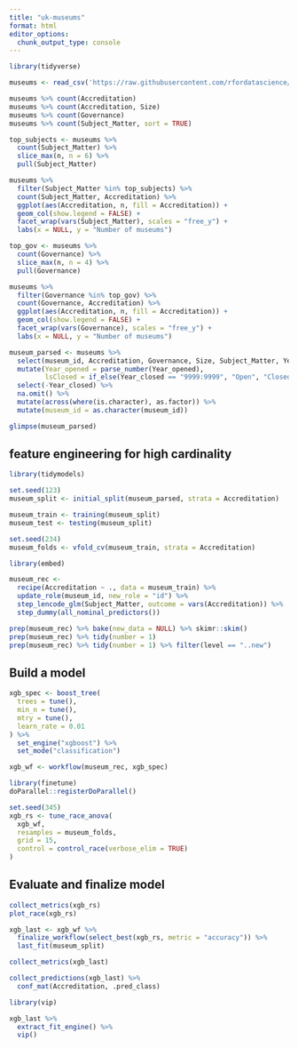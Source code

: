 ```yaml
---
title: "uk-museums"
format: html
editor_options: 
  chunk_output_type: console
---
```


```r
library(tidyverse)

museums <- read_csv('https://raw.githubusercontent.com/rfordatascience/tidytuesday/master/data/2022/2022-11-22/museums.csv')

museums %>% count(Accreditation)
museums %>% count(Accreditation, Size)
museums %>% count(Governance)
museums %>% count(Subject_Matter, sort = TRUE)
```

```r
top_subjects <- museums %>% 
  count(Subject_Matter) %>% 
  slice_max(n, n = 6) %>% 
  pull(Subject_Matter)

museums %>% 
  filter(Subject_Matter %in% top_subjects) %>% 
  count(Subject_Matter, Accreditation) %>% 
  ggplot(aes(Accreditation, n, fill = Accreditation)) +
  geom_col(show.legend = FALSE) +
  facet_wrap(vars(Subject_Matter), scales = "free_y") +
  labs(x = NULL, y = "Number of museums")
```

```r
top_gov <- museums %>% 
  count(Governance) %>% 
  slice_max(n, n = 4) %>% 
  pull(Governance)

museums %>% 
  filter(Governance %in% top_gov) %>% 
  count(Governance, Accreditation) %>% 
  ggplot(aes(Accreditation, n, fill = Accreditation)) +
  geom_col(show.legend = FALSE) +
  facet_wrap(vars(Governance), scales = "free_y") +
  labs(x = NULL, y = "Number of museums")
```

```r
museum_parsed <- museums %>% 
  select(museum_id, Accreditation, Governance, Size, Subject_Matter, Year_opened, Year_closed, Area_Deprivation_index) %>% 
  mutate(Year_opened = parse_number(Year_opened),
         lsClosed = if_else(Year_closed == "9999:9999", "Open", "Closed")) %>%
  select(-Year_closed) %>% 
  na.omit() %>% 
  mutate(across(where(is.character), as.factor)) %>% 
  mutate(museum_id = as.character(museum_id))

glimpse(museum_parsed)
```
## feature engineering for high cardinality
```r
library(tidymodels)

set.seed(123)
museum_split <- initial_split(museum_parsed, strata = Accreditation)

museum_train <- training(museum_split)
museum_test <- testing(museum_split)

set.seed(234)
museum_folds <- vfold_cv(museum_train, strata = Accreditation)
```

```r
library(embed)

museum_rec <-
  recipe(Accreditation ~ ., data = museum_train) %>% 
  update_role(museum_id, new_role = "id") %>% 
  step_lencode_glm(Subject_Matter, outcome = vars(Accreditation)) %>% 
  step_dummy(all_nominal_predictors())

prep(museum_rec) %>% bake(new_data = NULL) %>% skimr::skim()
prep(museum_rec) %>% tidy(number = 1)
prep(museum_rec) %>% tidy(number = 1) %>% filter(level == "..new")
```
## Build a model
```r
xgb_spec <- boost_tree(
  trees = tune(),
  min_n = tune(),
  mtry = tune(),
  learn_rate = 0.01
) %>% 
  set_engine("xgboost") %>% 
  set_mode("classification")

xgb_wf <- workflow(museum_rec, xgb_spec)
```

```r
library(finetune)
doParallel::registerDoParallel()

set.seed(345)
xgb_rs <- tune_race_anova(
  xgb_wf,
  resamples = museum_folds,
  grid = 15,
  control = control_race(verbose_elim = TRUE)
)
```
## Evaluate and finalize model
```r
collect_metrics(xgb_rs)
plot_race(xgb_rs)
```

```r
xgb_last <- xgb_wf %>% 
  finalize_workflow(select_best(xgb_rs, metric = "accuracy")) %>% 
  last_fit(museum_split)
```

```r
collect_metrics(xgb_last)

collect_predictions(xgb_last) %>% 
  conf_mat(Accreditation, .pred_class)
```


```r
library(vip)

xgb_last %>% 
  extract_fit_engine() %>% 
  vip()
```




















